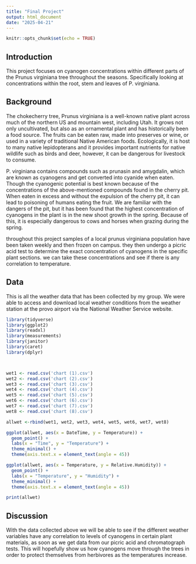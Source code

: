 ```yaml
---
title: "Final Project"
output: html_document
date: "2025-04-21"
---
```


```r
knitr::opts_chunk$set(echo = TRUE)
```

## Introduction

This project focuses on cyanogen concentrations within different parts of the Prunus virginiana tree throughout the seasons. Specifically looking at concentrations within the root, stem and leaves of P. virginiana.  


## Background

The chokecherry tree, Prunus virginiana is a well-known native plant across much of the northern US and mountain west, including Utah. It grows not only uncultivated, but also as an ornamental plant and has historically been a food source. The fruits can be eaten raw, made into preserves or wine, or used in a variety of traditional Native American foods. Ecologically, it is host to many native lepidopterans and it provides important nutrients for native wildlife such as birds and deer, however, it can be dangerous for livestock to consume. 

P. virginiana contains compounds such as prunasin and amygdalin, which are known as cyanogens and get converted into cyanide when eaten. Though the cyanogenic potential is best known because of the concentrations of the above-mentioned compounds found in the cherry pit. When eaten in excess and without the expulsion of the cherry pit, it can lead to poisoning of humans eating the fruit. We are familiar with the dangers of the pit, but it has been found that the highest concentration of cyanogens in the plant is in the new shoot growth in the spring. Because of this, it is especially dangerous to cows and horses when grazing during the spring. 

throughout this project samples of a local prunus virginiana population have been taken weekly and then frozen on campus. they then undergo a picric acid test to determine the exact concentration  of cyanogens in the specific plant sections. we can take these concentrations and see if there is any correlation to temperature. 

## Data 
This is all the weather data that has been collected by my group. We were able to access and download local weather conditions from  the weather station at the provo airport via the National Weather Service website. 
```r
library(tidyverse)
library(ggplot2)
library(readxl)
library(measurements)
library(janitor)
library(caret)
library(dplyr)



wet1 <- read.csv('chart (1).csv')
wet2 <- read.csv('chart (2).csv')
wet3 <- read.csv('chart (3).csv')
wet4 <- read.csv('chart (4).csv')
wet5 <- read.csv('chart (5).csv')
wet6 <- read.csv('chart (6).csv')
wet7 <- read.csv('chart (7).csv')
wet8 <- read.csv('chart (8).csv')

allwet <-rbind(wet1, wet2, wet3, wet4, wet5, wet6, wet7, wet8)
```
```r
ggplot(allwet, aes(x = DateTime, y = Temperature)) +
  geom_point() +
  labs(x = "Time", y = "Temperature") +
  theme_minimal() +
  theme(axis.text.x = element_text(angle = 45))
```
```r
ggplot(allwet, aes(x = Temperature, y = Relative.Humidity)) +
  geom_point() +
  labs(x = "Temperature", y = "Humidity") +
  theme_minimal() +
  theme(axis.text.x = element_text(angle = 45))
```

```r
print(allwet)

```

## Discussion

With the data collected above we will be able to see if the different weather variables have any correlation to levels of cyanogens in certain plant materials, as soon as we get data from our picric acid and chromatograph tests.  This will hopefully show us how cyanogens move through the trees in order to protect themselves from herbivores as the temperatures increase. 
